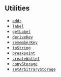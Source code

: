 ## Utilities

- [`addr`](./addr.md)
- [`label`](./label.md)
- [`getLabel`](./get-label.md)
- [`deriveKey`](./derive-key.md)
- [`rememberKey`](./remember-key.md)
- [`toString`](./to-string.md)
- [`breakpoint`](./breakpoint.md)
- [`createWallet`](./create-wallet.md)
- [`copyStorage`](./copy-storage.md)
- [`setArbitraryStorage`](./set-arbitrary-storage.md)
